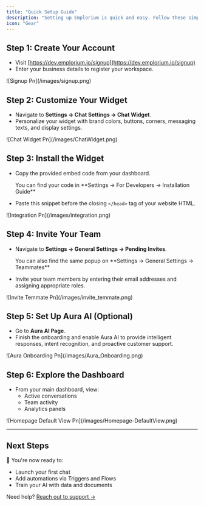 ```yaml
---
title: "Quick Setup Guide"
description: "Setting up Emplorium is quick and easy. Follow these simple steps to get your customer engagement platform up and running smoothly."
icon: "Gear"
---
```


## Step 1: Create Your Account

- Visit [https://dev.emplorium.io/signup](https://dev.emplorium.io/signup)
- Enter your business details to register your workspace.

<Frame>
  ![Signup Pn](/images/signup.png)
</Frame>

## Step 2: Customize Your Widget

- Navigate to **Settings → Chat Settings → Chat Widget**.
- Personalize your widget with brand colors, buttons, corners, messaging texts, and display settings.

<Frame>
  ![Chat Widget Pn](/images/ChatWidget.png)
</Frame>

## Step 3: Install the Widget

- Copy the provided embed code from your dashboard.

  <Note>
    You can find your code in  **Settings → For Developers → Installation Guide**
  </Note>
- Paste this snippet before the closing `</head>` tag of your website HTML.

<Frame>
  ![Integration Pn](/images/integration.png)
</Frame>

## Step 4: Invite Your Team

- Navigate to **Settings → General Settings → Pending Invites**.

  <Info>
    You can also find the same popup on **Settings → General Settings → Teammates**
  </Info>
- Invite your team members by entering their email addresses and assigning appropriate roles.

<Frame>
  ![Invite Temmate Pn](/images/invite_temmate.png)
</Frame>

## Step 5: Set Up Aura AI (Optional)

- Go to **Aura AI Page**.
- Finish the onboarding and enable Aura AI to provide intelligent responses, intent recognition, and proactive customer support.

<Frame>
  ![Aura Onboarding Pn](/images/Aura_Onboarding.png)
</Frame>

## Step 6: Explore the Dashboard

- From your main dashboard, view:
  - Active conversations
  - Team activity
  - Analytics panels

<Frame>
  ![Homepage Default View Pn](/images/Homepage-DefaultView.png)
</Frame>

---

## Next Steps

🎯 You're now ready to:
- Launch your first chat
- Add automations via Triggers and Flows
- Train your AI with data and documents

Need help? [Reach out to support →](https://dev.emplorium.io/help-docs)
